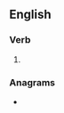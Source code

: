 ==English==

===Verb===
{{head|en|verb form}}

# {{en-past of|relativize}}

===Anagrams===
* {{anagrams|en|revitalized}}